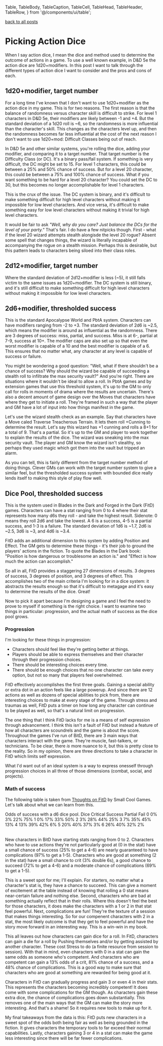   Table,
  TableBody,
  TableCaption,
  TableCell,
  TableHead,
  TableHeader,
  TableRow,
} from '@/components/ui/table';

[back to all posts](/game/blog)

# Picking Action Dice

When I say action dice, I mean the dice and method used to determine the outcome of actions in a game. To use a well known example, in D&D 5e the action dice are 1d20+modifiers. In this post I want to talk through the different types of action dice I want to consider and the pros and cons of each.

## 1d20+modifier, target number

For a long time I've known that I don't want to use 1d20+modifier as the action dice in my game. This is for two reasons. The first reason is that the balance of randomness versus character skill is difficult to strike. For level 1 characters in D&D 5e, their modifiers are likely between -1 and +4. But the standard deviation of a 1d20 roll is ~6, so the randomness is more influential than the character's skill. This changes as the characters level up, and then the randomness becomes far less influential at the cost of the next reason I don't want to use 1d20+mod: Difficult Classes being out of reach.

In D&D 5e and other similar systems, you're rolling the dice, adding your modifier, and comparing it to a target number. That target number is the Difficulty Class (or DC). It's a binary pass/fail system. If something is very difficult, the DC might be set to 15. For level 1 characters, this could be between a 25% and 50% chance of success. But for a level 20 character, this could be between a 75% and 100% chance of success. What if you want something to be hard for a level 20 character? You could set the DC to 30, but this becomes no longer accomplishable for level 1 characters.

This is the crux of the issue. The DC system is binary, and it's difficult to make something difficult for high level characters without making it impossible for low level characters. And vice versa, it's difficult to make something easy for low level characters without making it trivial for high level characters.

It would be fair to ask _"Well, why do you care? Just balance the DCs for the level of your party."_ That's fair. I do have a few nitpicks though. First - what if the level 20 wizard attempts stealth alongisde the level 20 rogue? Absent some spell that changes things, the wizard is literally incapable of accompanying the rogue on a stealth mission. Perhaps this is desirable, but this pattern leads to characters being siloed into their class roles.

## 2d12+modifier, target number

Where the standard deviation of 2d12+modifier is less (~5), it still falls victim to the same issues as 1d20+modifier. The DC system is still binary, and it's still difficult to make something difficult for high level characters without making it impossible for low level characters.

## 2d6+modifier, thresholded success

This is the standard Apocalypse World and PbtA system. Characters can have modifiers ranging from -2 to +3. The standard deviation of 2d6 is ~2.5, which means the modifier is around as influential as the randomness. There are 3 degrees of success: miss, partial, and success. Miss is at 6-, partial at 7-9, success at 10+. The modifier caps are also set up so that even the worst modifier is capable of a 10 and the best modifier is capable of a 6. This ensures that no matter what, any character at any level is capable of success or failure.

You might be wondering a good question: "Well, what if there shouldn't be a chance of success? Why should the wizard be capable of succeeding a stealth roll to infiltrate the max security vault?" And you're right. There are situations where it wouldn't be ideal to allow a roll. In PbtA games and by extension games that use this threshold system, it's up to the GM to only call for rolls in moments of drama where the results are uncertain. There's also a decent amount of game design over the Moves that characters have where they get to initiate a roll. They're framed in such a way that the player and GM have a lot of input into how things manifest in the game.

Let's use the wizard stealth check as an example. Say that characters have a Move caled Traverse Treacherous Terrain. It lets them roll +Cunning to determine the result. Let's say this wizard has +1 cunning and rolls a 8+1 for a total of 9. That's a partial. So it's up to the GM and player to work together to explain the results of the dice. The wizard was sneaking into the max security vault. The player and GM know the wizard isn't stealthy, so perhaps they used magic which got them into the vault but tripped an alarm.

As you can tell, this is fairly different from the target number method of doing things. Clever GMs can work with the target number system to give a similar feel, but the thresholded success system with bounded dice really lends itself to making this style of play flow well.

## Dice Pool, thresholded success

This is the system used in Blades in the Dark and Forged in the Dark (FitD) games. Characters can have a stat ranging from 0 to 4 where their stat represents how many d6s they roll - and take the highest result. Sidenote: 0 means they roll 2d6 and take the lowest. A 6 is a success, 4-5 is a partial success, and 1-3 is a failure. The standard deviation of 1d6 is ~1.7, 2d6 is ~2.5, 3d6 is ~3, and 4d6 is ~3.4.

FitD adds an additional dimension to this system by adding Position and Effect. The GM gets to determine these things - it's their job to ground the players' actions in the fiction. To quote the Blades in the Dark book: "Position is how dangerous or troublesome an action is." and "Effect is how much the action can accomplish."

So all in all, FitD provides a staggering 27 dimensions of results. 3 degrees of success, 3 degrees of position, and 3 degrees of effect. This accomplishes two of the main criteria I'm looking for in a dice system: it abstracts the results enough so that it's difficult to metagage and it's easy to determine the results of the dice. Great!

Now to pick it apart because I'm designing a game and I feel the need to prove to myself if something is the right choice. I want to examine two things in particular: progression, and the actual math of success as the dice pool grows.

### Progression

I'm looking for these things in progression:

- Characters should feel like they're getting better at things.
- Players should be able to express themselves and their character through their progression choices.
- There should be interesting choices every time.
- There should be enough choices that no one character can take every option, but not so many that players feel overwhelmed.

FitD effectively accomplishes the first three goals. Gaining a special ability or extra dot in an action feels like a large powerup. And since there are 12 actions as well as dozens of special abilities to pick from, there are interesting choices to make at every stage of the game. Through stress and traumas as well, FitD puts a timer on how long any character can continue to be played as well, so that's a natural limit on progression.

The one thing that I think FitD lacks for me is a means of self expression through advancement. I think this isn't a fault of FitD but instead a feature of how all characters are scoundrels and the game is about the score. Throughout the games I've run of BitD, there are 3 main ways that characters interact with the game. They're muscle, fast-talkers, or technicians. To be clear, there _is_ more nuance to it, but this is pretty close to the reality. So in my opinion, there are three directions to take a character in FitD which limits self expression.

What I'd want out of an ideal system is a way to express onesself through progression choices in all three of those dimensions (combat, social, and projects).

### Math of success

The following table is taken from [Thoughts on FitD](https://smallcoolgames.itch.io/thoughts-on-forging-in-the-dark) by Small Cool Games. Let's talk about what we can learn from this.

<Table>
  <TableCaption>Odds of success with a d6 dice pool.</TableCaption>
  <TableHeader>
    <TableRow>
      <TableHead className="w-16 border-r-slate-800 border-r-[1px]">
        Dice
      </TableHead>
      <TableHead className="w-20">Critical</TableHead>
      <TableHead className="w-20">Success</TableHead>
      <TableHead className="w-20">Partial</TableHead>
      <TableHead className="w-20">Fail</TableHead>
    </TableRow>
  </TableHeader>
  <TableBody>
    <TableRow>
      <TableCell className="w-16 font-medium border-r-slate-800 border-r-[1px]">
        0
      </TableCell>
      <TableCell className="w-20">0%</TableCell>
      <TableCell className="w-20">3%</TableCell>
      <TableCell className="w-20">22%</TableCell>
      <TableCell className="w-20">75%</TableCell>
    </TableRow>
    <TableRow>
      <TableCell className="w-16 font-medium border-r-slate-800 border-r-[1px]">
        1
      </TableCell>
      <TableCell className="w-20">0%</TableCell>
      <TableCell className="w-20">17%</TableCell>
      <TableCell className="w-20">33%</TableCell>
      <TableCell className="w-20">50%</TableCell>
    </TableRow>
    <TableRow>
      <TableCell className="w-16 font-medium border-r-slate-800 border-r-[1px]">
        2
      </TableCell>
      <TableCell className="w-20">3%</TableCell>
      <TableCell className="w-20">28%</TableCell>
      <TableCell className="w-20">44%</TableCell>
      <TableCell className="w-20">25%</TableCell>
    </TableRow>
    <TableRow>
      <TableCell className="w-16 font-medium border-r-slate-800 border-r-[1px]">
        3
      </TableCell>
      <TableCell className="w-20">7%</TableCell>
      <TableCell className="w-20">35%</TableCell>
      <TableCell className="w-20">45%</TableCell>
      <TableCell className="w-20">13%</TableCell>
    </TableRow>
    <TableRow>
      <TableCell className="w-16 font-medium border-r-slate-800 border-r-[1px]">
        4
      </TableCell>
      <TableCell className="w-20">13%</TableCell>
      <TableCell className="w-20">39%</TableCell>
      <TableCell className="w-20">42%</TableCell>
      <TableCell className="w-20">6%</TableCell>
    </TableRow>
    <TableRow>
      <TableCell className="w-16 font-medium border-r-slate-800 border-r-[1px]">
        5
      </TableCell>
      <TableCell className="w-20">20%</TableCell>
      <TableCell className="w-20">40%</TableCell>
      <TableCell className="w-20">37%</TableCell>
      <TableCell className="w-20">3%</TableCell>
    </TableRow>
    <TableRow>
      <TableCell className="w-16 font-medium border-r-slate-800 border-r-[1px]">
        6
      </TableCell>
      <TableCell className="w-20">26%</TableCell>
      <TableCell className="w-20">40%</TableCell>
      <TableCell className="w-20">32%</TableCell>
      <TableCell className="w-20">2%</TableCell>
    </TableRow>
  </TableBody>
</Table>

New characters in BitD have starting stats ranging from 0 to 2. Characters who have to use actions they're not particularly good at (0 in the stat) have a small chance of success (25% to get a 4-6) are nearly guaranteed to have complications (97% to get a 1-5). Characters who are good at something (2 in the stat) have a small chance to crit (3% double 6s), a good chance to succeed (72% to get a 4-6) and a moderate chance of complications (69% to get a 1-5).

This is a sweet spot for me; I'll explain. For starters, no matter what a character's stat is, they have a chance to succeed. This can give a moment of excitement at the table instead of knowing that rolling a 0 stat means near-certain failure and nothing else. Second, characters who are bad at something actually reflect that in their rolls. Where this doesn't feel the best for those characters, it does make the characters with a 1 or 2 in that stat feel powerful. Next, complications are fun! They're the texture of a session that makes things interesting. So for our compenent characters with 2 in a stat, the most likely outcome is that they get to feel powerful and have the story move forward in an interesting way. This is a win-win in my book.

This all leaves out how characters can gain dice for a roll. In FitD, characters can gain a die for a roll by Pushing themselves and/or by getting assisted by another character. These cost Stress to do (a finite resource from session to session). With that in mind, even characters with 0 in a stat can gain the same odds as someone who's competent. And characters who are competent can gain a 13% odds of a crit, 81% chance of a success, and a 48% chance of complications. This is a good way to make sure that characters who are good at something are rewarded for being good at it.

Characters in FitD can gradually progress and gain 3 or even 4 in their stats. This represents the characters becoming incredibly competent! It does come with some complications for the GM though. As characters gain these extra dice, the chance of complications goes down substantially. This removes one of the main ways that the GM can make the story more interesting. And that's a shame! So it requires new tools to make up for it.

My final takeaways from the data is this: FitD puts new characters in a sweet spot of the odds both being fair as well as being grounded in the fiction. It gives characters the temporary tools to far exceed their normal capabilities. Lastly, characters gaining 3 or 4 in a stat can make the game less interesting since there will be far fewer complications.
